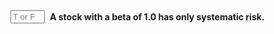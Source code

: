 ::: {.question-block}

<form onsubmit="event.preventDefault(); checkAnswerBox('module2_tf_q80','F')" style="display: flex; align-items: center; gap: 8px;">
<input type="text" id="module2_tf_q80" name="module2_tf_q80" maxlength="1" placeholder="T or F"
         style="width: 55px;" data-correct-answer="F" /> <label for="module2_tf_q80"><strong>A stock with a beta of 1.0 has only systematic risk.</strong></label>
</form>

<div id="feedback-module2_tf_q80" class="feedback" data-status="" style="display:none;">
The sentence is FALSE. A beta of 1.0 means the stock's systematic risk is equal to that of the market. The stock still has its own unsystematic (firm-specific) risk.
</div>
:::